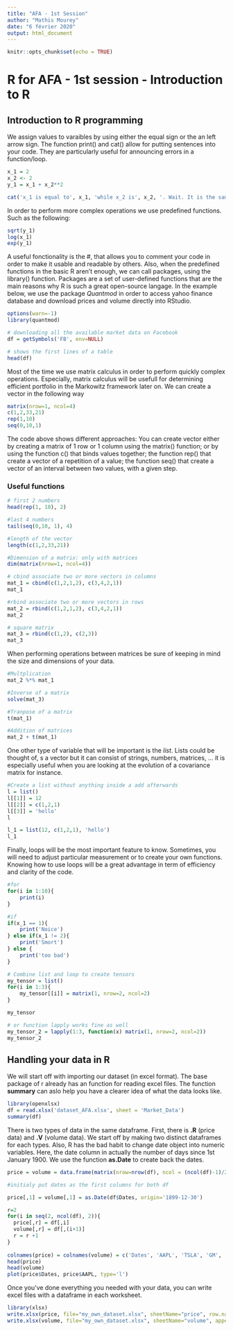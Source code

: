 ---
title: "AFA - 1st Session"
author: "Mathis Mourey"
date: "6 février 2020"
output: html_document
---

```{r setup, include=FALSE}
knitr::opts_chunk$set(echo = TRUE)
```

# R for AFA - 1st session - Introduction to R 

## Introduction to R programming

We assign values to varaibles by using either the equal sign or the an left arrow sign. The function print() and cat() allow for putting sentences into your code. They are particularly useful for announcing errors in a function/loop.

```{r variables}
x_1 = 2
x_2 <- 2 
y_1 = x_1 + x_2**2 

cat('x_1 is equal to', x_1, 'while x_2 is', x_2, '. Wait. It is the same!')
```

In order to perform more complex operations we use predefined functions. Such as the following:

```{r predef_functions}
sqrt(y_1)
log(x_1)
exp(y_1)
```

A useful fonctionality is the \#, that allows you to comment your code in order to make it usable and readable by others. Also, when the predefined functions in the basic R aren't enough, we can call packages, using the library() function. Packages are a set of user-defined functions that are the main reasons why R is such a great open-source langage. In the example below, we use the package *Quantmod* in order to access yahoo finance database and download prices and volume directly into RStudio. 

```{r quantmod}
options(warn=-1)
library(quantmod)

# downloading all the available market data on Facebook
df = getSymbols('FB', env=NULL)

# shows the first lines of a table
head(df)
```

Most of the time we use matrix calculus in order to perform quickly complex operations. Especially, matrix calculus will be usefull for determining efficient portfolio in the Markowitz framework later on. We can create a vector in the following way 

``` {r vector}
matrix(nrow=1, ncol=4)
c(1,2,33,21)
rep(1,10)
seq(0,10,1)
```

The code above shows different approaches: 
You can create vector either by creating a matrix of 1 row or 1 column using the matrix() function; or by using the function c() that binds values together; the function rep() that create a vector of a repetition of a value; the function seq() that create a vector of an interval between two values, with a given step.

### Useful functions 


``` {r useful_func}
# first 2 numbers
head(rep(1, 10), 2)

#last 4 numbers
tail(seq(0,10, 1), 4)

#length of the vector
length(c(1,2,33,21))

#Dimension of a matrix: only with matrices
dim(matrix(nrow=1, ncol=4)) 

# cbind associate two or more vectors in columns 
mat_1 = cbind(c(1,2,1,2), c(3,4,2,1))
mat_1

#rbind associate two or more vectors in rows 
mat_2 = rbind(c(1,2,1,2), c(3,4,2,1))
mat_2

# square matrix 
mat_3 = rbind(c(1,2), c(2,3))
mat_3
```

When performing operations between matrices be sure of keeping in mind the size and dimensions of your data. 

```{r matrix_op}
#Multplication
mat_2 %*% mat_1

#Inverse of a matrix
solve(mat_3)

#Tranpose of a matrix
t(mat_1)

#Addition of matrices 
mat_2 + t(mat_1)
```


One other type of variable that will be important is the *list*. Lists could be thought of, s a vector but it can consist of strings, numbers, matrices, ... it is especially useful when you are looking at the evolution of a covariance matrix for instance. 


```{r lists}
#Create a list without anything inside a add afterwards
l = list()
l[[1]] = 12
l[[2]] = c(1,2,1)
l[[3]] = 'hello'
l

l_1 = list(12, c(1,2,1), 'hello')
l_1

```

Finally, loops will be the most important feature to know. Sometimes, you will need to adjust particular measurement or to create your own functions. Knowing how to use loops will be a great advantage in term of efficiency and clarity of the code. 

```{r loops}
#for 
for(i in 1:10){
    print(i)
}

#if 
if(x_1 == 1){
    print('Noice')
} else if(x_1 != 2){
    print('Smort')
} else {
    print('too bad')
}

# Combine list and loop to create tensors 
my_tensor = list()
for(i in 1:3){
    my_tensor[[i]] = matrix(1, nrow=2, ncol=2)
}

my_tensor

# or function lapply works fine as well 
my_tensor_2 = lapply(1:3, function(x) matrix(1, nrow=2, ncol=2))
my_tensor_2

```


## Handling your data in R 

We will start off with importing our dataset (in excel format). The base package of r already has an function for reading excel files. The function **summary** can aslo help you have a clearer idea of what the data looks like.

```{r openxlsx}
library(openxlsx)
df = read.xlsx('dataset_AFA.xlsx', sheet = 'Market_Data')
summary(df)

```


There is two types of data in the same dataframe. First, there is **.R** (price data) and **.V** (volume data). We start off by making two distinct dataframes for each types. Also, R has the bad habit to change date object into numeric variables. Here, the date column in actually the number of days since 1st January 1900. We use the function **as.Date** to create back the dates. 


```{r dfs}

price = volume = data.frame(matrix(nrow=nrow(df), ncol = (ncol(df)-1)/2 + 1))

#initialy put dates as the first columns for both df

price[,1] = volume[,1] = as.Date(df$Dates, origin='1899-12-30')

r=2
for(i in seq(2, ncol(df), 2)){
  price[,r] = df[,i]
  volume[,r] = df[,(i+1)]
  r = r +1
}
  
colnames(price) = colnames(volume) = c('Dates', 'AAPL', 'TSLA', 'GM', 'FB', 'DJI')
head(price)
head(volume)
plot(price$Dates, price$AAPL, type='l')


```

Once you've done everything you needed with your data, you can write excel files with a dataframe in each worksheet. 

```{r write-csv}

library(xlsx)
write.xlsx(price, file="my_own_dataset.xlsx", sheetName="price", row.names=FALSE)
write.xlsx(volume, file="my_own_dataset.xlsx", sheetName="volume", append=TRUE, row.names=FALSE) #append=T if the file is already existing

```


